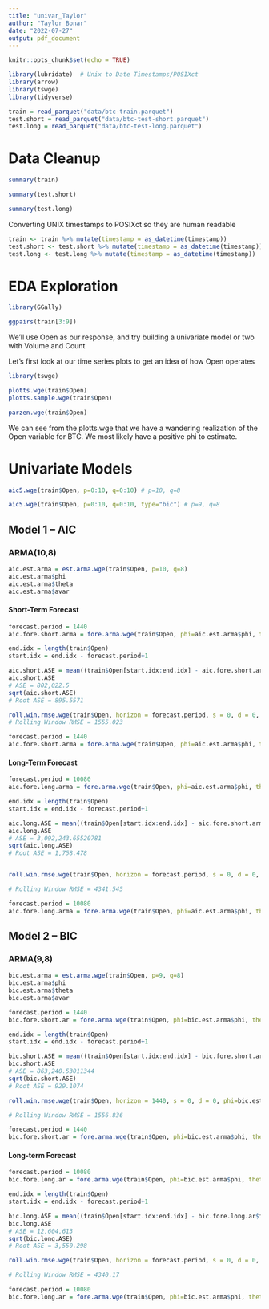 ```yaml
---
title: "univar_Taylor"
author: "Taylor Bonar"
date: "2022-07-27"
output: pdf_document
---
```


```r
knitr::opts_chunk$set(echo = TRUE)
```


```r
library(lubridate)  # Unix to Date Timestamps/POSIXct
library(arrow)
library(tswge)
library(tidyverse)

train = read_parquet("data/btc-train.parquet")
test.short = read_parquet("data/btc-test-short.parquet")
test.long = read_parquet("data/btc-test-long.parquet")
```
# Data Cleanup
```r
summary(train)
```

```r
summary(test.short)
```

```r
summary(test.long)
```

Converting UNIX timestamps to POSIXct so they are human readable
```r
train <- train %>% mutate(timestamp = as_datetime(timestamp))
test.short <- test.short %>% mutate(timestamp = as_datetime(timestamp))
test.long <- test.long %>% mutate(timestamp = as_datetime(timestamp))
```

# EDA Exploration
```r
library(GGally)

ggpairs(train[3:9])
```
We'll use Open as our response, and try building a univariate model or two with Volume and Count

Let's first look at our time series plots to get an idea of how Open operates
```r
library(tswge)

plotts.wge(train$Open)
plotts.sample.wge(train$Open)
```
```r
parzen.wge(train$Open)
```

We can see from the plotts.wge that we have a wandering realization of the Open variable for BTC. We most likely have a positive phi to estimate.

# Univariate Models
 
```r
aic5.wge(train$Open, p=0:10, q=0:10) # p=10, q=8
```

```r
aic5.wge(train$Open, p=0:10, q=0:10, type="bic") # p=9, q=8
```
## Model 1 -- AIC
### ARMA(10,8)
```r
aic.est.arma = est.arma.wge(train$Open, p=10, q=8)
aic.est.arma$phi
aic.est.arma$theta
aic.est.arma$avar
```
#### Short-Term Forecast
```r
forecast.period = 1440
aic.fore.short.arma = fore.arma.wge(train$Open, phi=aic.est.arma$phi, theta = aic.est.arma$theta, n.ahead=forecast.period, lastn=TRUE, limits=TRUE)
```
```r
end.idx = length(train$Open)
start.idx = end.idx - forecast.period+1

aic.short.ASE = mean((train$Open[start.idx:end.idx] - aic.fore.short.arma$f)^2)
aic.short.ASE
# ASE = 802,022.5
sqrt(aic.short.ASE)
# Root ASE = 895.5571

roll.win.rmse.wge(train$Open, horizon = forecast.period, s = 0, d = 0, phi=aic.est.arma$phi, theta = aic.est.arma$theta)
# Rolling Window RMSE = 1555.023
```
```r
forecast.period = 1440
aic.fore.short.arma = fore.arma.wge(train$Open, phi=aic.est.arma$phi, theta = aic.est.arma$theta, n.ahead=forecast.period, lastn=FALSE, limits=TRUE)
```

#### Long-Term Forecast

```r
forecast.period = 10080
aic.fore.long.arma = fore.arma.wge(train$Open, phi=aic.est.arma$phi, theta = aic.est.arma$theta, n.ahead=forecast.period, lastn=TRUE, limits=TRUE)
```

```r
end.idx = length(train$Open)
start.idx = end.idx - forecast.period+1

aic.long.ASE = mean((train$Open[start.idx:end.idx] - aic.fore.short.arma$f)^2)
aic.long.ASE
# ASE = 3,092,243.65520781
sqrt(aic.long.ASE)
# Root ASE = 1,758.478


roll.win.rmse.wge(train$Open, horizon = forecast.period, s = 0, d = 0, phi=aic.est.arma$phi, theta = aic.est.arma$theta)

# Rolling Window RMSE = 4341.545
```
```r
forecast.period = 10080
aic.fore.long.arma = fore.arma.wge(train$Open, phi=aic.est.arma$phi, theta = aic.est.arma$theta, n.ahead=forecast.period, lastn=FALSE, limits=TRUE)
```


## Model 2 -- BIC
### ARMA(9,8)
```r
bic.est.arma = est.arma.wge(train$Open, p=9, q=8)
bic.est.arma$phi
bic.est.arma$theta
bic.est.arma$avar
```
```r
forecast.period = 1440
bic.fore.short.ar = fore.arma.wge(train$Open, phi=bic.est.arma$phi, theta=0, n.ahead=forecast.period, lastn=TRUE, limits=TRUE)
```

```r
end.idx = length(train$Open)
start.idx = end.idx - forecast.period+1

bic.short.ASE = mean((train$Open[start.idx:end.idx] - bic.fore.short.ar$f)^2)
bic.short.ASE
# ASE = 863,240.53011344
sqrt(bic.short.ASE)
# Root ASE = 929.1074

roll.win.rmse.wge(train$Open, horizon = 1440, s = 0, d = 0, phi=bic.est.arma$phi, theta = 0)

# Rolling Window RMSE = 1556.836
```
```r
forecast.period = 1440
bic.fore.short.ar = fore.arma.wge(train$Open, phi=bic.est.arma$phi, theta=0, n.ahead=forecast.period, lastn=FALSE, limits=TRUE)
```
#### Long-term Forecast

```r
forecast.period = 10080
bic.fore.long.ar = fore.arma.wge(train$Open, phi=bic.est.arma$phi, theta=0, n.ahead=forecast.period, lastn=TRUE, limits=TRUE)
```

```r
end.idx = length(train$Open)
start.idx = end.idx - forecast.period+1

bic.long.ASE = mean((train$Open[start.idx:end.idx] - bic.fore.long.ar$f)^2)
bic.long.ASE
# ASE = 12,604,613
sqrt(bic.long.ASE)
# Root ASE = 3,550.298
```

```r
roll.win.rmse.wge(train$Open, horizon = forecast.period, s = 0, d = 0, phi=bic.est.arma$phi, theta = 0)

# Rolling Window RMSE = 4340.17
```

```r
forecast.period = 10080
bic.fore.long.ar = fore.arma.wge(train$Open, phi=bic.est.arma$phi, theta=0, n.ahead=forecast.period, lastn=FALSE, limits=TRUE)
```



